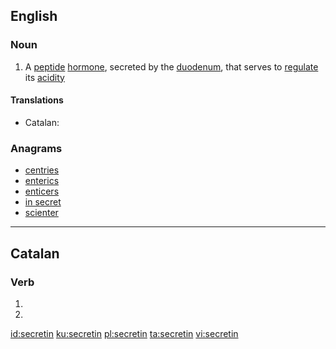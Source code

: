 ==English==
{{wikipedia}}

===Noun===
{{en-noun|-}}

# {{label|en|hormone}} A [[peptide]] [[hormone]], secreted by the [[duodenum]], that serves to [[regulate]] its [[acidity]]

====Translations====
{{trans-top|hormone}}
* Catalan: {{t|ca|secretina|f}}
{{trans-mid}}
{{trans-bottom}}

===Anagrams===
* [[centries#English|centries]]
* [[enterics#English|enterics]]
* [[enticers#English|enticers]]
* [[in secret#English|in secret]]
* [[scienter#English|scienter]]

----

==Catalan==

===Verb===
{{head|ca|verb form}}

# {{ca-verb form of|p=3|n=pl|t=pres|m=sub|secretar}}
# {{ca-verb form of|p=3|n=pl|m=impr|secretar}}

[[id:secretin]]
[[ku:secretin]]
[[pl:secretin]]
[[ta:secretin]]
[[vi:secretin]]
